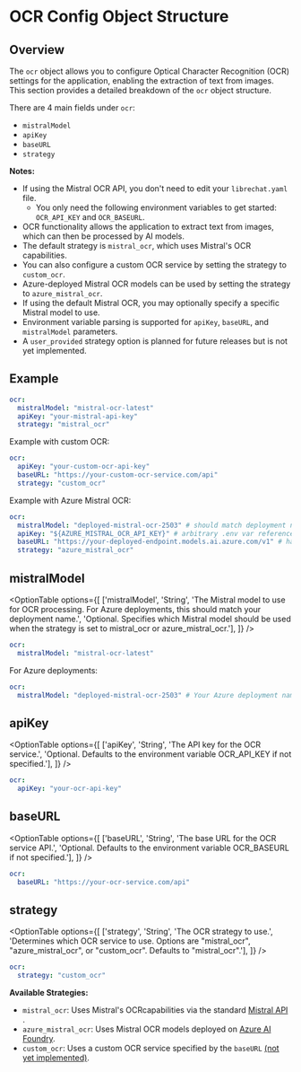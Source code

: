 # OCR Config Object Structure

## Overview

The `ocr` object allows you to configure Optical Character Recognition (OCR) settings for the application, enabling the extraction of text from images. This section provides a detailed breakdown of the `ocr` object structure.

There are 4 main fields under `ocr`:

  - `mistralModel`
  - `apiKey`
  - `baseURL`
  - `strategy`

**Notes:**

- If using the Mistral OCR API, you don't need to edit your `librechat.yaml` file.
    - You only need the following environment variables to get started: `OCR_API_KEY` and `OCR_BASEURL`.
- OCR functionality allows the application to extract text from images, which can then be processed by AI models.
- The default strategy is `mistral_ocr`, which uses Mistral's OCR capabilities.
- You can also configure a custom OCR service by setting the strategy to `custom_ocr`.
- Azure-deployed Mistral OCR models can be used by setting the strategy to `azure_mistral_ocr`.
- If using the default Mistral OCR, you may optionally specify a specific Mistral model to use.
- Environment variable parsing is supported for `apiKey`, `baseURL`, and `mistralModel` parameters.
- A `user_provided` strategy option is planned for future releases but is not yet implemented.

## Example

```yaml filename="ocr"
ocr:
  mistralModel: "mistral-ocr-latest"
  apiKey: "your-mistral-api-key"
  strategy: "mistral_ocr"
```

Example with custom OCR:

```yaml filename="ocr with custom OCR"
ocr:
  apiKey: "your-custom-ocr-api-key"
  baseURL: "https://your-custom-ocr-service.com/api"
  strategy: "custom_ocr"
```

Example with Azure Mistral OCR:

```yaml filename="ocr with Azure Mistral OCR"
ocr:
  mistralModel: "deployed-mistral-ocr-2503" # should match deployment name on Azure
  apiKey: "${AZURE_MISTRAL_OCR_API_KEY}" # arbitrary .env var reference
  baseURL: "https://your-deployed-endpoint.models.ai.azure.com/v1" # hardcoded, can also be .env var reference
  strategy: "azure_mistral_ocr"
```

## mistralModel

<OptionTable
  options={[
    ['mistralModel', 'String', 'The Mistral model to use for OCR processing. For Azure deployments, this should match your deployment name.', 'Optional. Specifies which Mistral model should be used when the strategy is set to mistral_ocr or azure_mistral_ocr.'],
  ]}
/>

```yaml filename="ocr / mistralModel"
ocr:
  mistralModel: "mistral-ocr-latest"
```

For Azure deployments:

```yaml filename="ocr / mistralModel (Azure)"
ocr:
  mistralModel: "deployed-mistral-ocr-2503" # Your Azure deployment name
```

## apiKey

<OptionTable
  options={[
    ['apiKey', 'String', 'The API key for the OCR service.', 'Optional. Defaults to the environment variable OCR_API_KEY if not specified.'],
  ]}
/>

```yaml filename="ocr / apiKey"
ocr:
  apiKey: "your-ocr-api-key"
```

## baseURL

<OptionTable
  options={[
    ['baseURL', 'String', 'The base URL for the OCR service API.', 'Optional. Defaults to the environment variable OCR_BASEURL if not specified.'],
  ]}
/>

```yaml filename="ocr / baseURL"
ocr:
  baseURL: "https://your-ocr-service.com/api"
```

## strategy

<OptionTable
  options={[
    ['strategy', 'String', 'The OCR strategy to use.', 'Determines which OCR service to use. Options are "mistral_ocr", "azure_mistral_ocr", or "custom_ocr". Defaults to "mistral_ocr".'],
  ]}
/>

```yaml filename="ocr / strategy"
ocr:
  strategy: "custom_ocr"
```

**Available Strategies:**

- `mistral_ocr`: Uses Mistral's OCRcapabilities via the standard [Mistral API](/docs/features/ocr#1-mistral-ocr-default) .
- `azure_mistral_ocr`: Uses Mistral OCR models deployed on [Azure AI Foundry](/docs/features/ocr#2-azure-mistral-ocr).
- `custom_ocr`: Uses a custom OCR service specified by the `baseURL` [(not yet implemented)](/docs/features/ocr#future-enhancements).